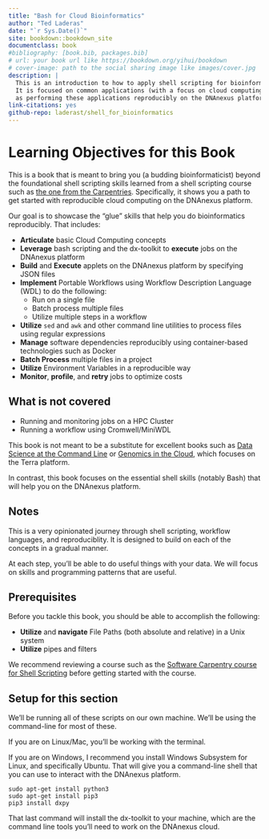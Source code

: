 ```yaml
--- 
title: "Bash for Cloud Bioinformatics"
author: "Ted Laderas"
date: "`r Sys.Date()`"
site: bookdown::bookdown_site
documentclass: book
#bibliography: [book.bib, packages.bib]
# url: your book url like https://bookdown.org/yihui/bookdown
# cover-image: path to the social sharing image like images/cover.jpg
description: |
  This is an introduction to how to apply shell scripting for bioinformaticists. 
  It is focused on common applications (with a focus on cloud computing) as well 
  as performing these applications reproducibly on the DNAnexus platform.
link-citations: yes
github-repo: laderast/shell_for_bioinformatics
---
```



# Learning Objectives for this Book

This is a book that is meant to bring you (a budding bioinformaticist) beyond the foundational shell scripting skills learned from a shell scripting course such as [the one from the Carpentries](https://swcarpentry.github.io/shell-novice/). Specifically, it shows you a path to get started with reproducible cloud computing on the DNAnexus platform. 

Our goal is to showcase the "glue" skills that help you do bioinformatics reproducibly. That includes:

- **Articulate** basic Cloud Computing concepts
- **Leverage** bash scripting and the dx-toolkit to **execute** jobs on the DNAnexus platform
- **Build** and **Execute** applets on the DNAnexus platform by specifying JSON files
- **Implement** Portable Workflows using Workflow Description Language (WDL) to do the following:
    - Run on a single file
    - Batch process multiple files
    - Utilize multiple steps in a workflow
- **Utilize** `sed` and `awk` and other command line utilities to process files using regular expressions
- **Manage** software dependencies reproducibly using container-based technologies such as Docker
- **Batch Process** multiple files in a project
- **Utilize** Environment Variables in a reproducible way
- **Monitor**, **profile**, and **retry** jobs to optimize costs

## What is not covered

- Running and monitoring jobs on a HPC Cluster
- Running a workflow using Cromwell/MiniWDL

This book is not meant to be a substitute for excellent books such as [Data Science at the Command Line](https://datascienceatthecommandline.com/) or [Genomics in the Cloud](https://www.oreilly.com/library/view/genomics-in-the/9781491975183/), which focuses on the Terra platform.  

In contrast, this book focuses on the essential shell skills (notably Bash) that will help you on the DNAnexus platform.

## Notes

This is a very opinionated journey through shell scripting, workflow languages, and reproduciblity. It is designed to build on each of the concepts in a gradual manner. 

At each step, you'll be able to do useful things with your data. We will focus on skills and programming patterns that are useful. 

## Prerequisites

Before you tackle this book, you should be able to accomplish the following:

- **Utilize** and **navigate** File Paths (both absolute and relative) in a Unix system
- **Utilize** pipes and filters
    
We recommend reviewing a course such as the [Software Carpentry course for Shell Scripting](https://swcarpentry.github.io/shell-novice/) before getting started with the course.


## Setup for this section

We'll be running all of these scripts on our own machine. We'll be using the command-line for most of these.

If you are on Linux/Mac, you'll be working with the terminal. 

If you are on Windows, I recommend you install Windows Subsystem for Linux, and specifically Ubuntu. That will give you a command-line shell that you can use to interact with the DNAnexus platform.

```
sudo apt-get install python3
sudo apt-get install pip3
pip3 install dxpy
```

That last command will install the dx-toolkit to your machine, which are the command line tools you'll need to work on the DNAnexus cloud.

